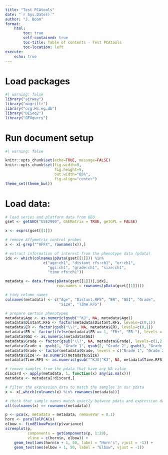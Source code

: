 ```yaml
---
title: "Test PCAtools"
date: "`r Sys.Date()`"
author: "J. Boom"
format:
    html:
        toc: true
        self-contained: true
        toc-title: Table of contents - Test PCAtools
        toc-location: left
execute:
    echo: true
---
```


# Load packages
```r
#| warning: false
library("airway")
library("magrittr")
library("org.Hs.eg.db")
library("DESeq2")
library("GEOquery")
```

# Run document setup
```r
#| warning: false

knitr::opts_chunk$set(echo=TRUE, message=FALSE)
knitr::opts_chunk$set(fig.width=9,
                      fig.height=9,
                      out.width="85%",
                      fig.align="center")
theme_set(theme_bw())
```

# Load data:
```r
# load series and platform data from GEO
gset <- getGEO("GSE2990", GSEMatrix = TRUE, getGPL = FALSE)

x <- exprs(gset[[1]])

# remove Affymetrix control probes
x <- x[-grep("^AFFX", rownames(x)),]

# extract information of interest from the phenotype data (pdata)
idx <- which(colnames(pData(gset[[1]])) %in%
                 c("age:ch1", "distant rfs:ch1", "er:ch1",
                   "ggi:ch1", "grade:ch1", "size:ch1",
                   "time rfs:ch1"))

metadata <- data.frame(pData(gset[[1]])[,idx],
                       row.names = rownames(pData(gset[[1]])))

# tidy column names
colnames(metadata) <- c("Age", "Distant.RFS", "ER", "GGI", "Grade",
                        "Size", "Time.RFS")

# prepare certain phenotypes
metadata$Age <- as.numeric(gsub("^KJ", NA, metadata$Age))
metadata$Distant.RFS <- factor(metadata$Distant.RFS, levels=c(0,1))
metadata$ER <- factor(gsub("\\?", NA, metadata$ER), levels=c(0,1))
metadata$ER <- factor(ifelse(metadata$ER == 1, "ER+", "ER-"), levels = c("ER-", "ER+"))
metadata$GGI <- as.numeric(metadata$GGI)
metadata$Grade <- factor(gsub("\\?", NA, metadata$Grade), levels=c(1,2,3))
metadata$Grade <- gsub(1, "Grade 1", gsub(2, "Grade 2", gsub(3, "Grade 3", metadata$Grade)))
metadata$Grade <- factor(metadata$Grade, levels = c("Grade 1", "Grade 2", "Grade 3"))
metadata$Size <- as.numeric(metadata$Size)
metadata$Time.RFS <- as.numeric(gsub("^KJX|^KJ", NA, metadata$Time.RFS))

# remove samples from the pdata that have any NA value
discard <- apply(metadata, 1, function(x) any(is.na(x)))
metadata <- metadata[!discard,]

# filter the expression data to match the samples in our pdata
x <- x[,which(colnames(x) %in% rownames(metadata))]

# check that sample names match exactly between pdata and expression data 
all(colnames(x) == rownames(metadata))
```

```r
p <- pca(x, metadata = metadata, removeVar = 0.1)
horn <- parallelPCA(x)
elbow <- findElbowPoint(p$variance)
screeplot(p,
          components = getComponents(p, 1:20),
          vline = c(horn$n, elbow)) +
    geom_text(aes(horn$n + 1, 50, label = "Horn's", vjust = -1)) +
    geom_text(aes(elbow + 1, 50, label = "Elbow", vjust = -1))
```